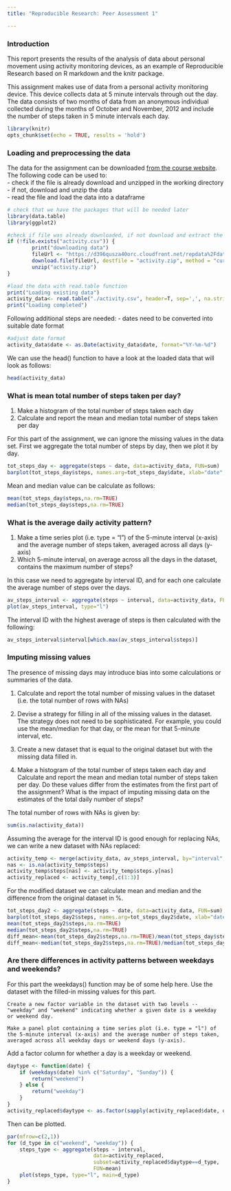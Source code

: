 ```yaml
---
title: "Reproducible Research: Peer Assessment 1"

---
```

### Introduction

This report presents the results of the analysis of data about personal movement using activity monitoring devices, as an example of Reproducible Research based on R markdown and the knitr package.  

This assignment makes use of data from a personal activity monitoring device. This device collects data at 5 minute intervals through out the day. The data consists of two months of data from an anonymous individual collected during the months of October and November, 2012 and include the number of steps taken in 5 minute intervals each day.

```r
library(knitr)
opts_chunk$set(echo = TRUE, results = 'hold')
```

### Loading and preprocessing the data

The data for the assignment can be downloaded [from the course website](https://d396qusza40orc.cloudfront.net/repdata%2Fdata%2Factivity.zip).
The following code can be used to:  
- check if the file is already download and unzipped in the working directory  
- if not, download and unzip the data  
- read the file and load the data into a dataframe

```r
# check that we have the packages that will be needed later
library(data.table)
library(ggplot2) 
```

```r
#check if file was already downloaded, if not download and extract the zip file
if (!file.exists("activity.csv")) {
        print("downloading data")
        fileUrl <- "https://d396qusza40orc.cloudfront.net/repdata%2Fdata%2Factivity.zip"
        download.file(fileUrl, destfile = "activity.zip", method = "curl")
        unzip("activity.zip")
}

#load the data with read.table function
print("Loading existing data")
activity_data<- read.table("./activity.csv", header=T, sep=',', na.strings="NA", colClasses=c("numeric", "character", "numeric"))
print("Loading completed")
```

Following additional steps are needed:
- dates need to be converted into suitable date format

```r
#adjust date format
activity_data$date <- as.Date(activity_data$date, format="%Y-%m-%d")
```

We can use the head() function to have a look at the loaded data that will look as follows:

```r

head(activity_data)
```


### What is mean total number of steps taken per day?

1. Make a histogram of the total number of steps taken each day
2. Calculate and report the mean and median total number of steps taken per day  

For this part of the assignment, we can ignore the missing values in the data set. First we aggregate the total number of steps by day, then we plot it by day.

```r

tot_steps_day <- aggregate(steps ~ date, data=activity_data, FUN=sum)
barplot(tot_steps_day$steps, names.arg=tot_steps_day$date, xlab="date", ylab="steps")
```

Mean and median value can be calculate as follows:

```r

mean(tot_steps_day$steps,na.rm=TRUE)
median(tot_steps_day$steps,na.rm=TRUE)
```


### What is the average daily activity pattern?

1. Make a time series plot (i.e. type = "l") of the 5-minute interval (x-axis) and the average number of steps taken, averaged across all days (y-axis)
2. Which 5-minute interval, on average across all the days in the dataset, contains the maximum number of steps?

In this case we need to aggregate by interval ID, and for each one calculate the average number of steps over the days.

```r

av_steps_interval <- aggregate(steps ~ interval, data=activity_data, FUN=mean)
plot(av_steps_interval, type="l")
```

The interval ID with the highest average of steps is then calculated with the following:

```r
av_steps_interval$interval[which.max(av_steps_interval$steps)]

```

### Imputing missing values

The presence of missing days may introduce bias into some calculations or summaries of the data.

1. Calculate and report the total number of missing values in the dataset (i.e. the total number of rows with NAs)

2. Devise a strategy for filling in all of the missing values in the dataset. The strategy does not need to be sophisticated. For example, you could use the mean/median for that day, or the mean for that 5-minute interval, etc.

3. Create a new dataset that is equal to the original dataset but with the missing data filled in.

4. Make a histogram of the total number of steps taken each day and Calculate and report the mean and median total number of steps taken per day. Do these values differ from the estimates from the first part of the assignment? What is the impact of imputing missing data on the estimates of the total daily number of steps?

The total number of rows with NAs is given by:

```r
sum(is.na(activity_data))

```

Assuming the average for the interval ID is good enough for replacing NAs, we can write a new dataset with NAs replaced:

```r
activity_temp <- merge(activity_data, av_steps_interval, by="interval", suffixes=c("",".y"))
nas <- is.na(activity_temp$steps)
activity_temp$steps[nas] <- activity_temp$steps.y[nas]
activity_replaced <- activity_temp[,c(1:3)]

```

For the modified dataset we can calculate mean and median and the difference from the original dataset in %.

```r
tot_steps_day2 <- aggregate(steps ~ date, data=activity_data, FUN=sum)
barplot(tot_steps_day2$steps, names.arg=tot_steps_day2$date, xlab="date", ylab="steps")
mean(tot_steps_day2$steps,na.rm=TRUE)
median(tot_steps_day2$steps,na.rm=TRUE)
diff_mean<-mean(tot_steps_day2$steps,na.rm=TRUE)/mean(tot_steps_day$steps,na.rm=TRUE)-1
diff_mean<-median(tot_steps_day2$steps,na.rm=TRUE)/median(tot_steps_day$steps,na.rm=TRUE)-1
```

### Are there differences in activity patterns between weekdays and weekends?

For this part the weekdays() function may be of some help here. Use the dataset with the filled-in missing values for this part.

    Create a new factor variable in the dataset with two levels -- "weekday" and "weekend" indicating whether a given date is a weekday or weekend day.

    Make a panel plot containing a time series plot (i.e. type = "l") of the 5-minute interval (x-axis) and the average number of steps taken, averaged across all weekday days or weekend days (y-axis).
    
Add a factor column for whether a day is a weekday or weekend.


```r
daytype <- function(date) {
    if (weekdays(date) %in% c("Saturday", "Sunday")) {
        return("weekend")
    } else {
        return("weekday")
    }
}
activity_replaced$daytype <- as.factor(sapply(activity_replaced$date, daytype))
```
   
Then can be plotted.

```r
par(mfrow=c(2,1))
for (d_type in c("weekend", "weekday")) {
    steps_type <- aggregate(steps ~ interval,
                            data=activity_replaced,
                            subset=activity_replaced$daytype==d_type,
                            FUN=mean)
    plot(steps_type, type="l", main=d_type)
}
```


